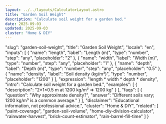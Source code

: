```yaml
---
layout: ../../layouts/CalculatorLayout.astro
title: "Garden Soil Weight"
description: "Calculate soil weight for a garden bed."
date: 2025-09-03
updated: 2025-09-03
cluster: "Home & DIY"
---
```


  "slug": "garden-soil-weight",
  "title": "Garden Soil Weight",
  "locale": "en",
  "inputs": [
    {
      "name": "length",
      "label": "Length (m)",
      "type": "number",
      "step": "any",
      "placeholder": "2"
    },
    {
      "name": "width",
      "label": "Width (m)",
      "type": "number",
      "step": "any",
      "placeholder": "1"
    },
    {
      "name": "depth",
      "label": "Depth (m)",
      "type": "number",
      "step": "any",
      "placeholder": "0.5"
    },
    {
      "name": "density",
      "label": "Soil density (kg/m³)",
      "type": "number",
      "placeholder": "1200"
    }
  ],
  "expression": "length * width * depth * density",
  "intro": "Calculate soil weight for a garden bed.",
  "examples": [
    {
      "description": "2×1×0.5 m at 1200 kg/m³ ⇒ 1200 kg"
    }
  ],
  "faqs": [
    {
      "question": "Why approximate density?",
      "answer": "Different soils vary; 1200 kg/m³ is a common average."
    }
  ],
  "disclaimer": "Educational information, not professional advice.",
  "cluster": "Home & DIY",
  "related": [
    "paint-coverage",
    "garden-soil-volume",
    "home-diy-division-calculator",
    "rainwater-harvest",
    "brick-count-estimator",
    "rain-barrel-fill-time"
  ]
}

<Calculator schema={schema} />

